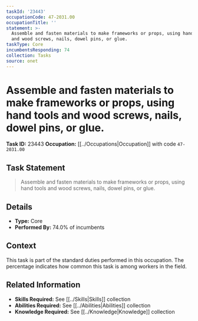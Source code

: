```yaml
---
taskId: '23443'
occupationCode: 47-2031.00
occupationTitle: ''
statement: >-
  Assemble and fasten materials to make frameworks or props, using hand tools
  and wood screws, nails, dowel pins, or glue.
taskType: Core
incumbentsResponding: 74
collection: Tasks
source: onet
---
```

# Assemble and fasten materials to make frameworks or props, using hand tools and wood screws, nails, dowel pins, or glue.

**Task ID:** 23443
**Occupation:** [[../Occupations|Occupation]] with code `47-2031.00`

## Task Statement

> Assemble and fasten materials to make frameworks or props, using hand tools and wood screws, nails, dowel pins, or glue.

## Details

- **Type:** Core
- **Performed By:** 74.0% of incumbents

## Context

This task is part of the standard duties performed in this occupation. The percentage indicates how common this task is among workers in the field.

## Related Information

- **Skills Required:** See [[../Skills|Skills]] collection
- **Abilities Required:** See [[../Abilities|Abilities]] collection
- **Knowledge Required:** See [[../Knowledge|Knowledge]] collection
